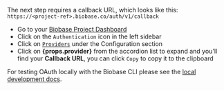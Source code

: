 The next step requires a callback URL, which looks like this: `https://<project-ref>.biobase.co/auth/v1/callback`

- Go to your [Biobase Project Dashboard](https://biobase.com/dashboard)
- Click on the `Authentication` icon in the left sidebar
- Click on [`Providers`](https://biobase.com/dashboard/project/_/auth/providers) under the Configuration section
- Click on **{props.provider}** from the accordion list to expand and you'll find your **Callback URL**, you can click `Copy` to copy it to the clipboard

<Admonition type="note">

For testing OAuth locally with the Biobase CLI please see the [local development docs](/docs/guides/cli/local-development#use-auth-locally).

</Admonition>
